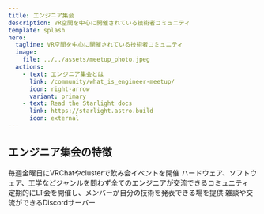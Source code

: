 ```yaml
---
title: エンジニア集会
description: VR空間を中心に開催されている技術者コミュニティ
template: splash
hero:
  tagline: VR空間を中心に開催されている技術者コミュニティ
  image:
    file: ../../assets/meetup_photo.jpeg
  actions:
    - text: エンジニア集会とは
      link: /community/what_is_engineer-meetup/
      icon: right-arrow
      variant: primary
    - text: Read the Starlight docs
      link: https://starlight.astro.build
      icon: external
---
```



## エンジニア集会の特徴

<CardGrid stagger>
	<Card title="毎週金曜日の飲み会イベント" icon="star">
		毎週金曜日にVRChatやclusterで飲み会イベントを開催
	</Card>
	<Card title="ジャンルフリーの技術者交流" icon="random">
		ハードウェア、ソフトウェア、工学などジャンルを問わず全てのエンジニアが交流できるコミュニティ
	</Card>
	<Card title="定期的にLT会を開催" icon="document">
		定期的にLT会を開催し、メンバーが自分の技術を発表できる場を提供
	</Card>
	<Card title="Discordコミュニティ" icon="discord">
		雑談や交流ができるDiscordサーバー
	</Card>
</CardGrid>
